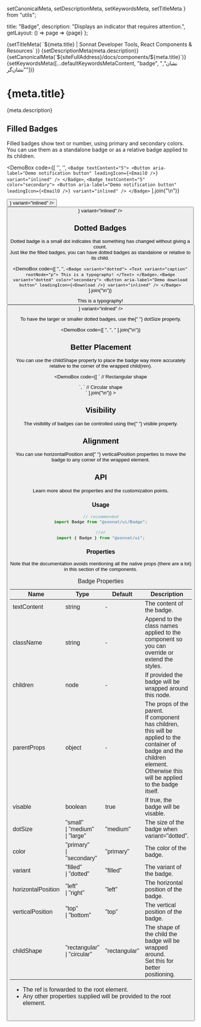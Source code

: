  setCanonicalMeta,
  setDescriptionMeta,
  setKeywordsMeta,
  setTitleMeta
} from "utils";

  title: "Badge",
  description: "Displays an indicator that requires attention.",
  getLayout: () => page => <WithSidebar>{page}</WithSidebar>
};

<Head>
  {setTitleMeta(
    `${meta.title} | Sonnat Developer Tools, React Components & Resources`
  )}
  {setDescriptionMeta(meta.description)}
  {setCanonicalMeta(`${siteFullAddress}/docs/components/${meta.title}`)}
  {setKeywordsMeta([...defaultKeywordsMetaContent, "badge", "نشان", "نشان‌گر"])}
</Head>

<h1>
  <span>{meta.title}</span>
  <AnchorButton anchorId="overview" />
  <PageEditButton href={`pages/docs/components/${meta.title}.mdx`} />
</h1>

<p>{meta.description}</p>

<h2>
  <span>Filled Badges</span>
  <AnchorButton anchorId="filled-badges" />
</h2>

<p>
  Filled badges show text or number, using primary and secondary colors.
  <br />
  You can use them as a standalone badge or as a relative badge applied to its
  children.
</p>

<DemoBox
  code={[
    '<Badge textContent="NEW" />',
    '<Badge textContent="NEW" color="secondary" />',
    `<Badge textContent="5">
  <Button
    aria-label="Demo notification button"
    leadingIcon={<EmailO />}
    variant="inlined"
  />
</Badge>`,
    `<Badge textContent="5" color="secondary">
  <Button
    aria-label="Demo notification button"
    leadingIcon={<EmailO />}
    variant="inlined"
  />
</Badge>`
  ].join("\n")}
>
  <Badge textContent="NEW" className="demoSubject" />
  <Badge textContent="NEW" className="demoSubject" color="secondary" />
  <Badge textContent="5" className="demoSubject">
    <Button
      aria-label="Demo notification button"
      leadingIcon={<EmailO />}
      variant="inlined"
    />
  </Badge>
  <Badge textContent="5" className="demoSubject" color="secondary">
    <Button
      aria-label="Demo notification button"
      leadingIcon={<EmailO />}
      variant="inlined"
    />
  </Badge>
</DemoBox>

<h2>
  <span>Dotted Badges</span>
  <AnchorButton anchorId="dotted-badges" />
</h2>

<p>
  Dotted badge is a small dot indicates that something has changed without
  giving a count.
  <br />
  Just like the filled badges, you can have dotted badges as standalone or
  relative to its child.
</p>

<DemoBox
  code={[
    '<Badge variant="dotted" />',
    '<Badge color="secondary" variant="dotted" />',
    `<Badge variant="dotted">
  <Text variant="caption" rootNode="p">
    This is a typography!
  </Text>
</Badge>`,
    `<Badge variant="dotted" color="secondary">
  <Button
    aria-label="Demo download button"
    leadingIcon={<Download />}
    variant="inlined"
  />
</Badge>`
  ].join("\n")}
>
  <Badge className="demoSubject" variant="dotted" />
  <Badge className="demoSubject" color="secondary" variant="dotted" />
  <div className="demoSubject">
    <Badge variant="dotted">
      <Text variant="caption" rootNode="p">
        This is a typography!
      </Text>
    </Badge>
  </div>
  <Badge className="demoSubject" color="secondary" variant="dotted">
    <Button
      aria-label="Demo download button"
      leadingIcon={<Download />}
      variant="inlined"
    />
  </Badge>
</DemoBox>

<p>
  To have the larger or smaller dotted badges, use the{" "}
  <inlineCode>dotSize</inlineCode> property.
</p>

<DemoBox
  code={[
    '<Badge dotSize="small" variant="dotted" />',
    '<Badge dotSize="medium" variant="dotted" />',
    '<Badge dotSize="large" variant="dotted" />'
  ].join("\n")}
>
  <Badge className="demoSubject" dotSize="small" variant="dotted" />
  <Badge className="demoSubject" dotSize="medium" variant="dotted" />
  <Badge className="demoSubject" dotSize="large" variant="dotted" />
</DemoBox>

<h2>
  <span>Better Placement</span>
  <AnchorButton anchorId="better-placement" />
</h2>

<p>
  You can use the <inlineCode>childShape</inlineCode> property to place the
  badge way more accurately relative to the corner of the wrapped child(ren).
</p>

<DemoBox
  code={[
    `<Badge variant="dotted" childShape="rectangular">
  // Rectangular shape
  <div></div>
</Badge>`,
    `<Badge variant="dotted" childShape="circular">
  // Circular shape
  <div></div>
</Badge>`
  ].join("\n")}
>
  <div className="demoSubject">
    <Badge variant="dotted" childShape="rectangular">
      <div style={{ width: 32, height: 32, backgroundColor: "#eaeaea" }}></div>
    </Badge>
  </div>
  <div className="demoSubject">
    <Badge variant="dotted" childShape="circular">
      <div
        style={{
          width: 32,
          height: 32,
          borderRadius: "50%",
          backgroundColor: "#eaeaea"
        }}
      ></div>
    </Badge>
  </div>
</DemoBox>

<h2>
  <span>Visibility</span>
  <AnchorButton anchorId="visibility" />
</h2>

<p>
  The visibility of badges can be controlled using the{" "}
  <inlineCode>visible</inlineCode> property.
</p>

<BadgeVisibilityDemo />

<h2>
  <span>Alignment</span>
  <AnchorButton anchorId="alignment" />
</h2>

<p>
  You can use <inlineCode>horizontalPosition</inlineCode> and{" "}
  <inlineCode>verticalPosition</inlineCode> properties to move the badge to any
  corner of the wrapped element.
</p>

<BadgeAlignmentDemo />

<h2>
  <span>API</span>
  <AnchorButton anchorId="api" />
</h2>

<p>Learn more about the properties and the customization points.</p>

<h3>
  <span>Usage</span>
  <AnchorButton anchorId="usage" />
</h3>

```typescript
// recommended
import Badge from "@sonnat/ui/Badge";

//or
import { Badge } from "@sonnat/ui";
```

<h3>
  <span>Properties</span>
  <AnchorButton anchorId="properties" />
</h3>

<p>
  Note that the documentation avoids mentioning all the native props (there are
  a lot) in this section of the components.
</p>

<table cols={4}>
  <caption>Badge Properties</caption>
  <thead>
    <tr>
      <th>Name</th>
      <th>Type</th>
      <th>Default</th>
      <th>Description</th>
    </tr>
  </thead>
  <tbody>
    <tr>
      <td>textContent</td>
      <td>string</td>
      <td>-</td>
      <td>The content of the badge.</td>
    </tr>
    <tr>
      <td>className</td>
      <td>string</td>
      <td>-</td>
      <td>
        Append to the class names applied to the component so you can override
        or extend the styles.
      </td>
    </tr>
    <tr>
      <td>children</td>
      <td>node</td>
      <td>-</td>
      <td>If provided the badge will be wrapped around this node.</td>
    </tr>
    <tr>
      <td>parentProps</td>
      <td>object</td>
      <td>-</td>
      <td>
        The props of the parent.
        <br />
        If component has <inlineCode>children</inlineCode>, this will be applied
        to the container of badge and the children element. Otherwise this will
        be applied to the badge itself.
      </td>
    </tr>
    <tr>
      <td>visable</td>
      <td>boolean</td>
      <td>true</td>
      <td>
        If <inlineCode>true</inlineCode>, the badge will be visable.
      </td>
    </tr>
    <tr>
      <td>dotSize</td>
      <td>
        "small"
        <br />| "medium"
        <br />| "large"
      </td>
      <td>"medium"</td>
      <td>
        The size of the badge when <inlineCode>variant="dotted"</inlineCode>.
      </td>
    </tr>
    <tr>
      <td>color</td>
      <td>
        "primary"
        <br />| "secondary"
      </td>
      <td>"primary"</td>
      <td>The color of the badge.</td>
    </tr>
    <tr>
      <td>variant</td>
      <td>
        "filled"
        <br />| "dotted"
      </td>
      <td>"filled"</td>
      <td>The variant of the badge.</td>
    </tr>
    <tr>
      <td>horizontalPosition</td>
      <td>
        "left"
        <br />| "right"
      </td>
      <td>"left"</td>
      <td>The horizontal position of the badge.</td>
    </tr>
    <tr>
      <td>verticalPosition</td>
      <td>
        "top"
        <br />| "bottom"
      </td>
      <td>"top"</td>
      <td>The vertical position of the badge.</td>
    </tr>
    <tr>
      <td>childShape</td>
      <td>
        "rectangular"
        <br />| "circular"
      </td>
      <td>"rectangular"</td>
      <td>
        The shape of the child the badge will be wrapped around.
        <br />
        Set this for better positioning.
      </td>
    </tr>
  </tbody>
  <tfoot>
    <tr>
      <td colSpan="4">
        <ul>
          <li>
            The <inlineCode>ref</inlineCode> is forwarded to the root element.
          </li>
          <li>
            Any other properties supplied will be provided to the root element.
          </li>
        </ul>
      </td>
    </tr>
  </tfoot>
</table>
